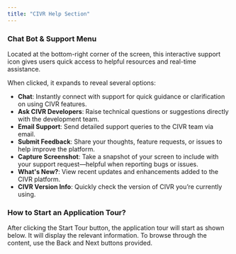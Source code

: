```yaml
---
title: "CIVR Help Section"
---
```


### **Chat Bot & Support Menu**

Located at the bottom-right corner of the screen, this interactive support icon gives users quick access to helpful resources and real-time assistance.

When clicked, it expands to reveal several options:

- **Chat**: Instantly connect with support for quick guidance or clarification on using CIVR features.
- **Ask CIVR Developers**: Raise technical questions or suggestions directly with the development team.
- **Email Support**: Send detailed support queries to the CIVR team via email.
- **Submit Feedback**: Share your thoughts, feature requests, or issues to help improve the platform.
- **Capture Screenshot**: Take a snapshot of your screen to include with your support request—helpful when reporting bugs or issues.
- **What's New?**: View recent updates and enhancements added to the CIVR platform.
- **CIVR Version Info**: Quickly check the version of CIVR you’re currently using.

### **How to Start an Application Tour?**

<Steps>
  <Step title="Look for the Start Tour button at the top right corner of the screen.">
    
  </Step>
  <Step title="Start Tour">
    After clicking the Start Tour button, the application tour will start as shown below. It will display the relevant information. To browse through the content, use the Back and Next buttons provided.
  </Step>
</Steps>
